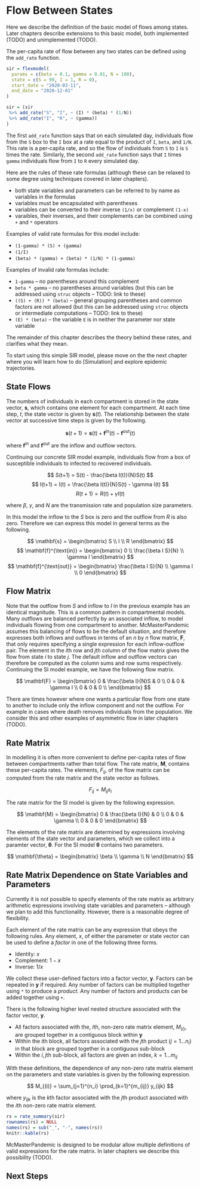 # Flow Between States

Here we describe the definition of the basic model of flows among states. Later chapters describe extensions to this basic model, both implemented (TODO) and unimplemented (TODO).

The per-capita rate of flow between any two states can be defined using the `add_rate` function.

```r
sir = flexmodel(
  params = c(beta = 0.1, gamma = 0.01, N = 100),
  state = c(S = 99, I = 1, R = 0),
  start_date = "2020-03-11",
  end_date = "2020-12-01"
)
```


```r
sir = (sir
 %>% add_rate("S", "I", ~ (I) * (beta) * (1/N))
 %>% add_rate("I", "R", ~ (gamma))
)
```

The first `add_rate` function says that on each simulated day, individuals flow from the `S` box to the `I` box at a rate equal to the product of `I`, `beta`, and `1/N`. This rate is a per-capita rate, and so the flow of individuals from `S` to `I` is `S` times the rate. Similarly, the second `add_rate` function says that `I` times `gamma` individuals flow from `I` to `R` every simulated day.

Here are the rules of these rate formulas (although these can be relaxed to some degree using techniques covered in later chapters).

* both state variables and parameters can be referred to by name as variables in the formulas
* variables must be encapsulated with parentheses
* variables can be converted to their inverse `(1/x)` or complement `(1-x)`
* varaibles, their inverses, and their complements can be combined using `+` and `*` operators

Examples of valid rate formulas for this model include:

* `(1-gamma) * (S) + (gamma)`
* `(1/I)`
* `(beta) * (gamma) + (beta) * (1/N) * (1-gamma)`

Examples of invalid rate formulas include:

* `1-gamma` -- no parentheses around this complement
* `beta * gamma` -- no parentheses around variables (but this can be addressed using `struc` objects -- TODO: link to these)
* `((S) + (R)) * (beta)` -- general grouping parentheses and common factors are not allowed (but this can be addressed using `struc` objects or intermediate computations -- TODO: link to these)
* `(E) * (beta)` -- the variable `E` is in neither the parameter nor state variable


::: {.infobox .caution data-latex="{caution}"}
The remainder of this chapter describes the theory behind these rates, and clarifies what they mean.

To start using this simple SIR model, please move on the the next chapter where you will learn how to do [Simulation] and explore epidemic trajectories.
:::

## State Flows

The numbers of individuals in each compartment is stored in the state vector, $\mathbf{s}$, which contains one element for each compartment. At each time step, $t$, the state vector is given by $\mathbf{s}(t)$. The relationship between the state vector at successive time steps is given by the following.

$$
\mathbf{s}(t+1) = \mathbf{s}(t) + \mathbf{f}^{\text{in}}(t) - \mathbf{f}^{\text{out}}(t)
$$

where $\mathbf{f}^{\text{in}}$ and $\mathbf{f}^{\text{out}}$ are the inflow and outflow vectors.

Continuing our concrete SIR model example, individuals flow from a box of susceptible individuals to infected to recovered individuals.

$$
S(t+1) = S(t) - \frac{\beta I(t)}{N}S(t)
$$
$$
I(t+1) = I(t) + \frac{\beta I(t)}{N}S(t) - \gamma I(t)
$$
$$
R(t+1) = R(t) + \gamma I(t)
$$

where $\beta$, $\gamma$, and $N$ are the transmission rate and population size parameters.

In this model the inflow to the $S$ box is zero and the outflow from $R$ is also zero. Therefore we can express this model in general terms as the following.

$$
\mathbf{s} =
\begin{bmatrix}
S \\ I \\ R
\end{bmatrix}
$$
$$
\mathbf{f}^{\text{in}} = 
\begin{bmatrix}
0 \\ \frac{\beta I S}{N} \\ \gamma I
\end{bmatrix}
$$
$$
\mathbf{f}^{\text{out}} = 
\begin{bmatrix}
\frac{\beta I S}{N} \\ \gamma I \\ 0
\end{bmatrix}
$$

## Flow Matrix

Note that the outflow from $S$ and inflow to $I$ in the previous example has an identical magnitude. This is a common pattern in compartmental models. Many outflows are balanced perfectly by an associated inflow, to model individuals flowing from one compartment to another. McMasterPandemic assumes this balancing of flows to be the default situation, and therefore expresses both inflows and outflows in terms of an $n$ by $n$ flow matrix, $\mathbf{F}$, that only requires specifying a single expression for each inflow-outflow pair. The element in the $i$th row and $j$th column of the flow matrix gives the flow from state $i$ to state $j$. The default inflow and outflow vectors can therefore be computed as the column sums and row sums respectively. Continuing the SI model example, we have the following flow matrix.

$$
\mathbf{F} = 
\begin{bmatrix}
0 & \frac{\beta I}{N}S & 0 \\
0 & 0 & \gamma I \\
0 & 0 & 0 \\
\end{bmatrix}
$$

There are times however where one wants a particular flow from one state to another to include only the inflow component and not the outflow. For example in cases where death removes individuals from the population. We consider this and other examples of asymmetric flow in later chapters (TODO).

## Rate Matrix

In modelling it is often more convenient to define per-capita rates of flow between compartments rather than total flow. The rate matrix, $\mathbf{M}$, contains these per-capita rates. The elements, $F_{ij}$, of the flow matrix can be computed from the rate matrix and the state vector as follows.

$$
F_{ij} = M_{ij}s_i
$$

The rate matrix for the SI model is given by the following expression.

$$
\mathbf{M} = 
\begin{bmatrix}
0 & \frac{\beta I}{N} & 0 \\
0 & 0 & \gamma \\
0 & 0 & 0 
\end{bmatrix}
$$

The elements of the rate matrix are determined by expressions involving elements of the state vector and parameters, which we collect into a paramter vector, $\mathbf{\theta}$. For the SI model $\mathbf{\theta}$ contains two parameters.

$$
\mathbf{\theta} = \begin{bmatrix}
\beta \\
\gamma \\
N
\end{bmatrix}
$$

## Rate Matrix Dependence on State Variables and Parameters

Currently it is not possible to specify elements of the rate matrix as arbitrary arithmetic expressions involving state variables and parameters -- although we plan to add this functionality. However, there is a reasonable degree of flexibility.

Each element of the rate matrix can be any expression that obeys the following rules. Any element, $x$, of either the parameter or state vector can be used to define a *factor* in one of the following three forms.

-   Identity: $x$
-   Complement: $1-x$
-   Inverse: $1/x$

We collect these user-defined factors into a factor vector, $\mathbf{y}$. Factors can be repeated in $\mathbf{y}$ if required. Any number of factors can be multiplied together using `*` to produce a *product*. Any number of factors and products can be added together using `+`.

There is the following higher level nested structure associated with the factor vector, $\mathbf{y}$.

-   All factors associated with the, $i$th, non-zero rate matrix element, $M_{(i)}$, are grouped together in a contiguous block within $\mathbf{y}$
-   Within the $i$th block, all factors associated with the $j$th product ($j = 1 ... n_i$) in that block are grouped together in a contiguous sub-block
-   Within the $i,j$th sub-block, all factors are given an index, $k = 1 ... m_{ij}$

With these definitions, the dependence of any non-zero rate matrix element on the parameters and state variables is given by the following expression.

$$
M_{(i)} = \sum_{j=1}^{n_i} \prod_{k=1}^{m_{ij}} y_{ijk}
$$

where $y_{ijk}$ is the $k$th factor associated with the $j$th product associated with the $i$th non-zero rate matrix element.

```r
rs = rate_summary(sir)
rownames(rs) = NULL
names(rs) = sub("_", "-", names(rs))
knitr::kable(rs)
```


McMasterPandemic is designed to be modular allow multiple definitions of valid expressions for the rate matrix. In later chapters we describe this possibility (TODO).

## Next Steps
